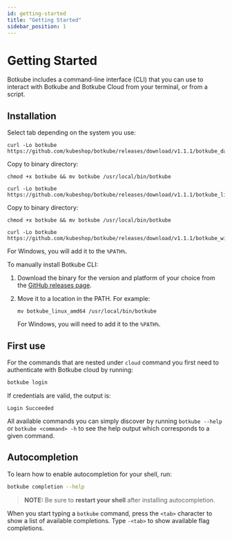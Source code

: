 ```yaml
---
id: getting-started
title: "Getting Started"
sidebar_position: 1
---
```


# Getting Started

Botkube includes a command-line interface (CLI) that you can use to interact with Botkube and Botkube Cloud from your terminal, or from a script.

## Installation

Select tab depending on the system you use:


<Tabs groupId="cli">
<TabItem value="macos" label="MacOS" default>

```shell
curl -Lo botkube https://github.com/kubeshop/botkube/releases/download/v1.1.1/botkube_darwin_amd64
```

Copy to binary directory:

```shell
chmod +x botkube && mv botkube /usr/local/bin/botkube
```

</TabItem>

<TabItem value="linux" label="Linux">

```shell
curl -Lo botkube https://github.com/kubeshop/botkube/releases/download/v1.1.1/botkube_linux_amd64
```

Copy to binary directory:

```shell
chmod +x botkube && mv botkube /usr/local/bin/botkube
```

</TabItem>

<TabItem value="windows" label="Windows">

```shell
curl -Lo botkube https://github.com/kubeshop/botkube/releases/download/v1.1.1/botkube_windows_amd64.exe
```

For Windows, you will add it to the `%PATH%`.

</TabItem>

<TabItem value="manual" label="Manual Download">

To manually install Botkube CLI:

1. Download the binary for the version and platform of your choice from the [GitHub releases page](https://github.com/kubeshop/botkube/releases).
2. Move it to a location in the PATH. For example:

   ```shell
   mv botkube_linux_amd64 /usr/local/bin/botkube
   ```

   For Windows, you will need to add it to the `%PATH%`.

</TabItem>

</Tabs>

## First use

For the commands that are nested under `cloud` command you first need to authenticate with Botkube cloud by running:

```bash
botkube login
```

If credentials are valid, the output is:

```shell
Login Succeeded
```

All available commands you can simply discover by running `botkube --help` or `botkube <command> -h` to see the help output which corresponds to a given command.

## Autocompletion

To learn how to enable autocompletion for your shell, run:

```bash
botkube completion --help
```

> **NOTE:** Be sure to **restart your shell** after installing autocompletion.

When you start typing a `botkube` command, press the `<tab>` character to show a list of available completions. Type `-<tab>` to show available flag completions.
